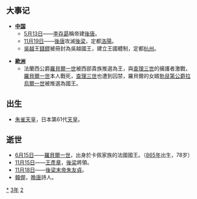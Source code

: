 {{yearTOC|923|南吴'''[[顺义_(南吴)|顺义]]三年'''；（晋、岐）'''[[天祐_(唐朝)|天祐]]十六年'''；后梁（吴越、闽）'''[[龙德|龙德]]三年'''；前蜀'''[[乾德_(前蜀)|-{乾德}-]]五年'''；于阗'''[[同慶_(于闐)|同慶]]十二年'''；契丹'''[[天赞|天赞]]二年'''；南汉'''[[乾亨_(南汉)|-{乾亨}-]]七年'''；后唐（闽）'''[[同光|同光]]元年'''；王氏高丽'''[[天授_(高麗)|天授]]六年'''；日本'''[[延喜|延喜]]二十三年'''，'''[[延長_(日本)|延長]]元年'''}}

== 大事记 ==
*'''[[中国|中国]]'''
**[[5月13日|5月13日]]——[[唐庄宗|李存勗]]稱帝建[[後唐|後唐]]。
**[[11月19日|11月19日]]——[[後唐|後唐]]攻滅[[後梁|後梁]]，定都[[洛陽|洛陽]]。
**[[吴越国|吳越]]王[[錢鏐|錢鏐]]被冊封為吳越國王，建立王國體制，定都[[杭州_(古代)|杭州]]。

*'''[[歐洲|歐洲]]'''
**法蘭西公爵[[羅貝爾一世|羅貝爾一世]]被西部貴族推選為王，與[[查理三世_(西法兰克)|查理三世]]的擁護者激戰，[[羅貝爾一世|羅貝爾一世]]本人戰死，[[查理三世_(西法兰克)|查理三世]]也遭到囚禁，羅貝爾的女婿[[勃艮第公爵列表|勃艮第公爵]][[拉乌尔_(西法兰克国王)|拉烏爾一世]]被推選為國王。

== 出生 ==
*[[朱雀天皇|朱雀天皇]]，日本第61代[[天皇|天皇]]。

== 逝世 ==
{{Wikisource year mention}}
*[[6月15日|6月15日]]——[[羅貝爾一世_(西法蘭克)|羅貝爾一世]]，出身於卡佩家族的法國國王。（[[865年|865年]]出生，78岁）
*[[11月15日|11月15日]]——[[王彥章|王彥章]]，[[後梁|後梁]]將領。
*[[11月18日|11月18日]]——[[梁末帝|後梁末帝朱友貞]]。
*[[韓偓|韓偓]]，[[晚唐|晚唐]]詩人。

[[Category:923年|*]]
[[Category:920年代|3年]]
[[Category:10世纪各年|2]]